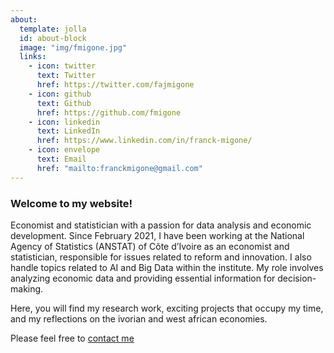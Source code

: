 ```yaml
---
about:
  template: jolla
  id: about-block
  image: "img/fmigone.jpg"
  links:
    - icon: twitter
      text: Twitter
      href: https://twitter.com/fajmigone
    - icon: github
      text: Github
      href: https://github.com/fmigone
    - icon: linkedin
      text: LinkedIn
      href: https://www.linkedin.com/in/franck-migone/
    - icon: envelope
      text: Email
      href: "mailto:franckmigone@gmail.com"  
---
```


::: {#about-block}
:::

### Welcome to my website!

Economist and statistician with a passion for data analysis and economic development. Since February 2021, I have been working at the National Agency of Statistics (ANSTAT) of Côte d'Ivoire as an economist and statistician, responsible for issues related to reform and innovation. I also handle topics related to AI and Big Data within the institute. My role involves analyzing economic data and providing essential information for decision-making.

Here, you will find my research work, exciting projects that occupy my time, and my reflections on the ivorian and west african economies.

Please feel free to [contact me](mailto:franckmigone@gmail.com) 

